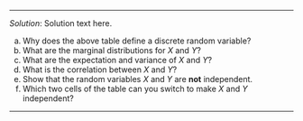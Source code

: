 
***
*Solution*: Solution text here.

(a) Why does the above table define a discrete random variable?
(b) What are the marginal distributions for $X$ and $Y$?
(c) What are the expectation and variance of $X$ and $Y$?
(d) What is the correlation between $X$ and $Y$?
(e) Show that the random variables $X$ and $Y$ are **not** independent.
(f) Which two cells of the table can you switch to make $X$ and $Y$ independent? 

***